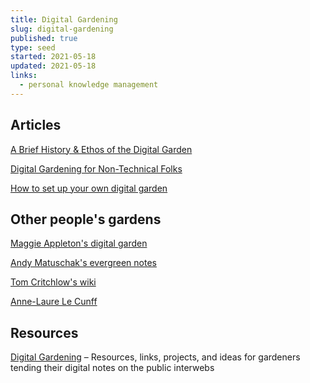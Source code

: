 ```yaml
---
title: Digital Gardening
slug: digital-gardening
published: true
type: seed
started: 2021-05-18
updated: 2021-05-18
links:
  - personal knowledge management
---
```



<Quote
  text="A garden is a collection of evolving ideas that aren't strictly organised by their publication date. They're inherently exploratory – notes are linked through contextual associations. They aren't refined or complete - notes are published as half-finished thoughts that will grow and evolve over time. They're less rigid, less performative, and less perfect than the personal websites we're used to seeing."
  author="Maggie Appleton"
  url="https://maggieappleton.com/garden-history"
/>

<Quote
  text="A digital garden is an online space at the intersection of a notebook and a blog, where digital gardeners share seeds of thoughts to be cultivated in public. Contrary to a blog, where articles and essays have a publication date and start decaying as soon as they are published, a digital garden is evergreen: digital gardeners keep on editing and refining their notes."
  author="Anne-Laure Le Cunff"
  url="https://nesslabs.com/digital-garden-set-up"
/>


## Articles

[A Brief History & Ethos of the Digital Garden](https://maggieappleton.com/garden-history)

[Digital Gardening for Non-Technical Folks](https://maggieappleton.com/nontechnical-gardening)

[How to set up your own digital garden](https://nesslabs.com/digital-garden-set-up)


## Other people's gardens

[Maggie Appleton's digital garden](https://maggieappleton.com/garden)

[Andy Matuschak's evergreen notes](https://notes.andymatuschak.org/Evergreen_notes)

[Tom Critchlow's wiki](https://tomcritchlow.com/wiki/)

[Anne-Laure Le Cunff](https://nesslabs.com/digital-garden-set-up)


## Resources

[Digital Gardening](https://github.com/MaggieAppleton/digital-gardeners) – Resources, links, projects, and ideas for gardeners tending their digital notes on the public interwebs
